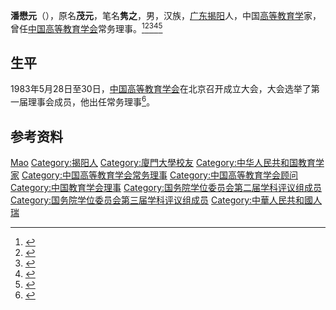 '''潘懋元'''（{{bd|1920年|}}），原名'''茂元'''，笔名'''隽之'''，男，汉族，[[广东|广东]][[揭阳|揭阳]]人，中国[[高等教育学|高等教育学]]家，曾任[[中国高等教育学会|中国高等教育学会]]常务理事。<ref>{{Cite book|title=中华当代文化名人大辞典|author=张品兴, 殷登祥, 陈有进等主编|publisher=中国广播电视出版社|year=1992|isbn=9787504315137|location=北京|pages=}}</ref><ref>{{Cite book|title=二十世纪中国名人辞典|author=蔡开松, 于信凤主编; 曾卓明, 周溯源, 赵书刚副主编|publisher=辽宁人民出版社|year=1991|isbn=|location=沈阳|pages=}}</ref><ref>{{Cite book|title=20世纪中华人物名字号辞典|author=周家珍编著|publisher=法律出版社|year=2000|isbn=9787503628320|location=北京|pages=}}</ref><ref>{{Cite book|title=中国当代文化名人小传|author=伍杰主编; 崔运玺, 王伟华, 周昌喜副主编|publisher=辽宁人民出版社|year=1993|isbn=9787205022938|location=沈阳|pages=}}</ref><ref>{{Cite web|title=百岁先生潘懋元：“教师很容易成为有幸福感的人”|url=http://www.xinhuanet.com/2020-09/09/c_1126472135.htm|accessdate=2020-12-24|work=新华网}}</ref>

== 生平 ==
1983年5月28日至30日，[[中国高等教育学会|中国高等教育学会]]在北京召开成立大会，大会选举了第一届理事会成员，他出任常务理事<ref>{{Cite book|title=中国高等教育研究史|last=李均著|publisher=广东高等教育出版社|year=2005.08|isbn=7-5361-3221-2|location=广州|pages=129-130}}</ref>。

== 参考资料 ==
{{reflist}}

{{国务院学位委员会第二届学科评议组/教育学}}
{{国务院学位委员会第三届学科评议组/教育学}}
{{Navboxes
| title  = 潘懋元在[[中国教育学会|中国教育学会]]的职务
| list1  =
{{中国教育学会第一届理事会}}
}}
{{Navboxes
| title  = 潘懋元在[[中国高等教育学会|中国高等教育学会]]的职务
| list1  =
{{中国高等教育学会第一届理事会}}
{{中国高等教育学会第二届理事会}}
{{中国高等教育学会第三届理事会}}
{{中国高等教育学会第四届理事会}}
{{中国高等教育学会第五届理事会}}
{{中国高等教育学会第六届理事会}}
}}

{{Authority control}}
{{DEFAULTSORT:Pan潘}}
[[Category:潘姓|Mao]]
[[Category:揭阳人|Category:揭阳人]]
[[Category:廈門大學校友|Category:廈門大學校友]]
[[Category:中华人民共和国教育学家|Category:中华人民共和国教育学家]]
[[Category:中国高等教育学会常务理事|Category:中国高等教育学会常务理事]]
[[Category:中国高等教育学会顾问|Category:中国高等教育学会顾问]]
[[Category:中国教育学会理事|Category:中国教育学会理事]]
[[Category:国务院学位委员会第二届学科评议组成员|Category:国务院学位委员会第二届学科评议组成员]]
[[Category:国务院学位委员会第三届学科评议组成员|Category:国务院学位委员会第三届学科评议组成员]]
[[Category:中華人民共和國人瑞|Category:中華人民共和國人瑞]]

{{中国人物小作品}}